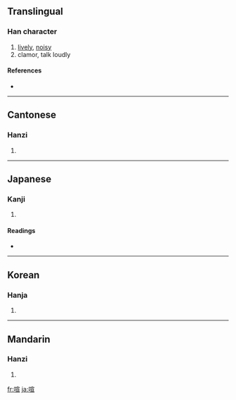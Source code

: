 {{see|吅}}
==Translingual==

===Han character===
{{Han char|rn=30|rad=口|as=09|sn=12|four=6301<sub>6</sub>|canj=口十一一 (RJMM)|ids=⿰[[口]][[宣]]}}

# [[lively]], [[noisy]]
# clamor, talk loudly

====References====
* {{Han ref|kx=0200.030|dkj=03976|dj=0421.180|hdz=10662.020|uh=55A7|ud=21927|bh=B3D9|bd=46041}}

----

==Cantonese==

===Hanzi===
{{yue-hanzi|jyut=|y=hyun1}}

# {{defn|Cantonese}}

----

==Japanese==

===Kanji===
{{ja-kanji|grade=|rs=口09}}

# {{defn|Japanese}}

====Readings====
* {{ja-readings|on=[[けん]] (ken)|kun=[[かまびすし]] (kamabisushi)}}

----

==Korean==

===Hanja===
{{ko-hanja|hangeul=훤|rv=hwon|mr=hwŏn}}

# {{defn|Korean}}

----

==Mandarin==

===Hanzi===
{{cmn-hanzi|pin=[[xuān]] ([[xuan1]])|wg=hsüan<sup>1</sup>}}

# {{defn|Mandarin}}

[[fr:喧]]
[[ja:喧]]